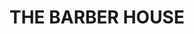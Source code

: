 ---
title: THE BARBER HOUSE
description: Proyecto THE BARBER HOUSE
template: splash
favicon: ../../assets/3.png
hero:
  tagline: Documentación oficial del aplicativo web
  image:
    file: ../../assets/3.png
  actions:
    - text: Guia de uso
      link: /guides/
      icon: right-arrow
---